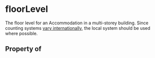   

# floorLevel

The floor level for an <Link href="/Accommodation">Accommodation</Link> in a multi-storey building. Since counting
  systems <a href="https://en.wikipedia.org/wiki/Storey#Consecutive_number_floor_designations">vary internationally</a>, the local system should be used where possible.

## Property of



